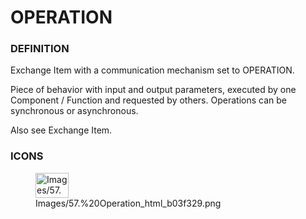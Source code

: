             
= OPERATION =
 
=== DEFINITION ===
 
Exchange Item with a communication mechanism set to OPERATION.

 
Piece of behavior with input and output parameters, executed by one Component / Function and requested by others. Operations can be synchronous or asynchronous.

 
Also see Exchange Item.

 
=== ICONS ===
 
[[Image:Images/57.%20Operation_html_b03f329.png|53x40px]]

   